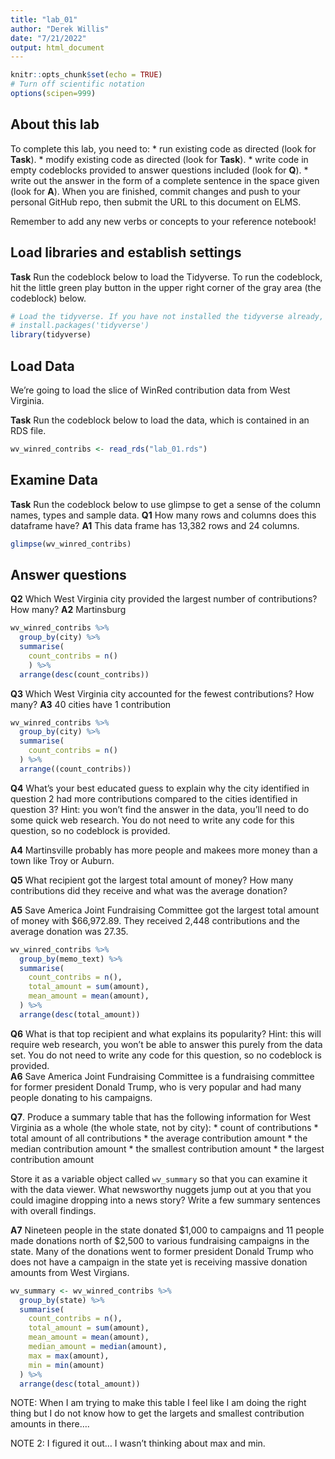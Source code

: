 ```yaml
---
title: "lab_01"
author: "Derek Willis"
date: "7/21/2022"
output: html_document
---
```


```r
knitr::opts_chunk$set(echo = TRUE)
# Turn off scientific notation
options(scipen=999)
```

## About this lab

To complete this lab, you need to:
* run existing code as directed (look for **Task**).
* modify existing code as directed (look for **Task**).
* write code in empty codeblocks provided to answer questions included (look for **Q**).
* write out the answer in the form of a complete sentence in the space given (look for **A**).
When you are finished, commit changes and push to your personal GitHub repo, then submit the URL to this document on ELMS.

Remember to add any new verbs or concepts to your reference notebook!

## Load libraries and establish settings

**Task** Run the codeblock below to load the Tidyverse. To run the codeblock, hit the little green play button in the upper right corner of the gray area (the codeblock) below.

```r
# Load the tidyverse. If you have not installed the tidyverse already, remove the # from the next line and run it first.  
# install.packages('tidyverse')
library(tidyverse)
```

## Load Data

We're going to load the slice of WinRed contribution data from West Virginia.

**Task** Run the codeblock below to load the data, which is contained in an RDS file.

```r
wv_winred_contribs <- read_rds("lab_01.rds")
```

## Examine Data

**Task** Run the codeblock below to use glimpse to get a sense of the column names, types and sample data.
**Q1** How many rows and columns does this dataframe have?
**A1**  This data frame has 13,382 rows and 24 columns.

```r
glimpse(wv_winred_contribs)
```

## Answer questions

**Q2** Which West Virginia city provided the largest number of contributions? How many?
**A2** Martinsburg

```r
wv_winred_contribs %>% 
  group_by(city) %>%
  summarise(
    count_contribs = n()
    ) %>%
  arrange(desc(count_contribs))
```
**Q3** Which West Virginia city accounted for the fewest contributions? How many?
**A3** 40 cities have 1 contribution

```r
wv_winred_contribs %>% 
  group_by(city) %>%
  summarise(
    count_contribs = n()
  ) %>%
  arrange((count_contribs))
```
**Q4** What's your best educated guess to explain why the city identified in question 2 had more contributions compared to the cities identified in question 3? Hint: you won't find the answer in the data, you'll need to do some quick web research. You do not need to write any code for this question, so no codeblock is provided.  

**A4** Martinsville probably has more people and makees more money than a town like Troy or Auburn.

**Q5** What recipient got the largest total amount of money? How many contributions did they receive and what was the average donation?

**A5** Save America Joint Fundraising Committee got the largest total amount of money with $66,972.89. They received 2,448 contributions and the average donation was 27.35.

```r
wv_winred_contribs %>% 
  group_by(memo_text) %>%
  summarise(
    count_contribs = n(),
    total_amount = sum(amount),
    mean_amount = mean(amount),
  ) %>%
  arrange(desc(total_amount))
```

**Q6** What is that top recipient and what explains its popularity? Hint: this will require web research, you won't be able to answer this purely from the data set.  You do not need to write any code for this question, so no codeblock is provided.  
**A6** Save America Joint Fundraising Committee is a fundraising committee for former president Donald Trump, who is very popular and had many people donating to his campaigns. 

**Q7**. Produce a summary table that has the following information for West Virginia as a whole (the whole state, not by city):
* count of contributions
* total amount of all contributions
* the average contribution amount
* the median contribution amount
* the smallest contribution amount
* the largest contribution amount

Store it as a variable object called `wv_summary` so that you can examine it with the data viewer. What newsworthy nuggets jump out at you that you could imagine dropping into a news story? Write a few summary sentences with overall findings.

**A7** Nineteen people in the state donated $1,000 to campaigns and 11 people made donations north of $2,500 to various fundraising campaigns in the state. Many of the donations went to former president Donald Trump who does not have a campaign in the state yet is receiving massive donation amounts from West Virgians.

```r
wv_summary <- wv_winred_contribs %>% 
  group_by(state) %>%
  summarise(
    count_contribs = n(),
    total_amount = sum(amount),
    mean_amount = mean(amount),
    median_amount = median(amount),
    max = max(amount),
    min = min(amount)
  ) %>%
  arrange(desc(total_amount))
```
NOTE: When I am trying to make this table I feel like I am doing the right thing but I do not know how to get the largets and smallest contribution amounts in there....

NOTE 2: I figured it out... I wasn't thinking about max and min.
